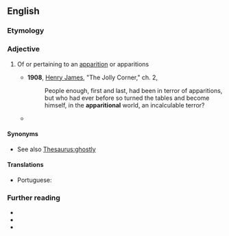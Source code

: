 ==English==

===Etymology===
{{suffix|en|apparition|al}}

===Adjective===
{{en-adj}}

# {{lb|en|religion|forteana}} Of or pertaining to an [[apparition]] or apparitions
#: {{syn|en|ghostly|immaterial|spectral}}
#* '''1908''', [[w:Henry_James|Henry James]], "The Jolly Corner," ch. 2,
#*: People enough, first and last, had been in terror of apparitions, but who had ever before so turned the tables and become himself, in the '''apparitional''' world, an incalculable terror?
#* {{quote-book|1=en|year=1981|author=William Irwin Thompson|authorlink=William Irwin Thompson|title=The Time Falling Bodies Take to Light: Mythology, Sexuality and the Origins of Culture|publisher=Rider/Hutchinson & Co.|location=London|page=105|passage=Since the people of this period carved innumerable vulvas on the walls of the caves, it is natural to assume that the monthly rhythms of the vulva were closely attended to, and that ovulation was no invisible event but was a subtle tidal pulse that seemed to be drawn by the '''apparitional''' light of the full moon.}}

====Synonyms====
* See also [[Thesaurus:ghostly]]

====Translations====
{{trans-top|of or pertaining to an apparition or apparitions}}
* Portuguese: {{t|pt|aparicional}}
{{trans-mid}}
{{trans-bottom}}

===Further reading===
* {{R:Webster 1913}}
* {{R:Dictionary.com}}
* {{R:OneLook}}